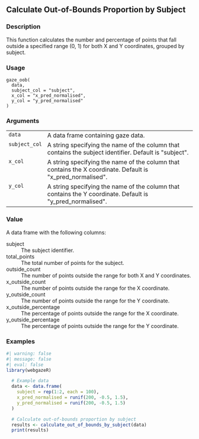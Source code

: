 ## Calculate Out-of-Bounds Proportion by Subject {.unnumbered}


### Description

This function calculates the number and percentage of points that fall outside a specified range
(0, 1) for both X and Y coordinates, grouped by subject.



### Usage

<pre><code class='language-R'>gaze_oob(
  data,
  subject_col = "subject",
  x_col = "x_pred_normalised",
  y_col = "y_pred_normalised"
)
</code></pre>


### Arguments

<table>
<tr><td style = "white-space: nowrap; font-family: monospace; vertical-align: top"><code id="data">data</code></td>
<td>
A data frame containing gaze data.
</td></tr>
<tr><td style = "white-space: nowrap; font-family: monospace; vertical-align: top"><code id="subject_col">subject_col</code></td>
<td>
A string specifying the name of the column that contains the subject identifier. Default is &quot;subject&quot;.
</td></tr>
<tr><td style = "white-space: nowrap; font-family: monospace; vertical-align: top"><code id="x_col">x_col</code></td>
<td>
A string specifying the name of the column that contains the X coordinate. Default is &quot;x_pred_normalised&quot;.
</td></tr>
<tr><td style = "white-space: nowrap; font-family: monospace; vertical-align: top"><code id="y_col">y_col</code></td>
<td>
A string specifying the name of the column that contains the Y coordinate. Default is &quot;y_pred_normalised&quot;.
</td></tr>
</table>


### Value

A data frame with the following columns:


<dl>
<dt>subject</dt><dd>The subject identifier.
</dd>
<dt>total_points</dt><dd>The total number of points for the subject.
</dd>
<dt>outside_count</dt><dd>The number of points outside the range for both X and Y coordinates.
</dd>
<dt>x_outside_count</dt><dd>The number of points outside the range for the X coordinate.
</dd>
<dt>y_outside_count</dt><dd>The number of points outside the range for the Y coordinate.
</dd>
<dt>x_outside_percentage</dt><dd>The percentage of points outside the range for the X coordinate.
</dd>
<dt>y_outside_percentage</dt><dd>The percentage of points outside the range for the Y coordinate.
</dd>
</dl>



### Examples
::: {.to-webr}
::: {.to-webr}
```r
#| warning: false
#| message: false
#| eval: false
library(webgazeR)

  # Example data
  data <- data.frame(
    subject = rep(1:2, each = 100),
    x_pred_normalised = runif(200, -0.5, 1.5),
    y_pred_normalised = runif(200, -0.5, 1.5)
  )

  # Calculate out-of-bounds proportion by subject
  results <- calculate_out_of_bounds_by_subject(data)
  print(results)



```
:::
:::
